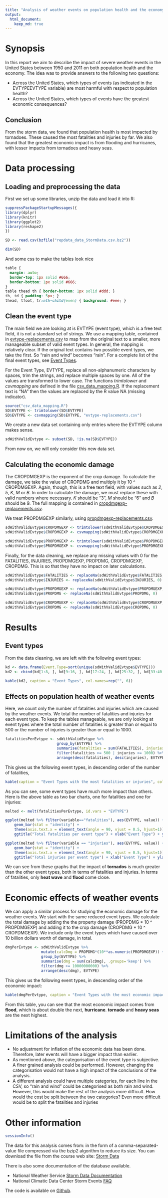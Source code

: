 ```yaml
---
title: "Analysis of weather events on population health and the economy"
output:
  html_document:
    keep_md: true
---
```


# Synopsis


In this report we aim to describe the impact of severe weather events in the United States between 1950 and 2011 on both population health and the economy. The idea was to provide answers to the following two questions:

- Across the United States, which types of events (as indicated in the EVTYPE\color{red}{\verb|EVTYPE|}EVTYPE variable) are most harmful with respect to population health?
- Across the United States, which types of events have the greatest economic consequences?

## Conclusion

From the storm data, we found that population health is most impacted by tornadoes. These caused the most fatalities and injuries by far.
We also found that the greatest economic impact is from flooding and hurricanes, with lesser impacts from tornadoes and heavy seas.


# Data processing

## Loading and preprocessing the data

First we set up some libraries, unzip the data and load it into R:

```r
suppressPackageStartupMessages({
library(dplyr)
library(knitr)
library(ggplot2)
library(reshape2)
})

SD <- read.csv(bzfile("repdata_data_StormData.csv.bz2"))

dim(SD)
```

And some css to make the tables look nice

```css
table {
  margin: auto;
  border-top: 1px solid #666;
  border-bottom: 1px solid #666;
}
table thead th { border-bottom: 1px solid #ddd; }
th, td { padding: 5px; }
thead, tfoot, tr:nth-child(even) { background: #eee; }
```

## Clean the event type

The main field we are looking at is EVTYPE (event type), which is a free text field, it is not a standard set of strings. We use a mapping table, contained in [evtype-replacements.csv](evtype-replacements.csv) to map from the original text to a smaller, more manageable subset of valid event types. In general, the mapping is relatively clear. If the original text contains two possible event types, we take the first. So "rain and wind" becomes "rain". For a complete list of the final event types, see [Event Types](#eventtypes).

For the Event Type, EVTYPE, replace all non-alphanumeric characters by spaces, trim the strings, and replace multiple spaces by one. All of the values are transformed to lower case. The functions *trimtolower* and *csvmapping* are defined in the file [csv_data_mapping.R](csv_data_mapping.R). If the replacement text is "NA" then the values are replaced by the R value NA (missing indicator).


```r
source("csv_data_mapping.R")
SD$EVTYPE <- trimtolower(SD$EVTYPE)
SD$EVTYPE <- csvmapping(SD$EVTYPE, "evtype-replacements.csv")
```

We create a new data set containing only entries where the EVTYPE column makes sense.

```r
sdWithValidEvtype <- subset(SD, !is.na(SD$EVTYPE))
```

From now on, we will only consider this new data set.

## Calculating the economic damage

The CROPDMGEXP is the exponent of the crop damage. To calculate the damage, we take the value of CROPDMG and multiply it by 10 ^ CROPDMGEXP. Again, though, this is a free text field, with values such as *2*, *5*, *K*, *M* or *B*. In order to calculate the damage, we must replace these with valid numbers where necessary. *K* should be "3", *M* should be "6" and *B* should be 9. The full mapping is contained in [cropdmgexp-replacements.csv](cropdmgexp-replacements.csv).

We treat PROPDMGEXP similarly, using [propdmgexp-replacements.csv](propdmgexp-replacements.csv).

```r
sdWithValidEvtype$CROPDMGEXP <- trimtolower(sdWithValidEvtype$CROPDMGEXP)
sdWithValidEvtype$CROPDMGEXP <- csvmapping(sdWithValidEvtype$CROPDMGEXP, "cropdmgexp-replacements.csv")

sdWithValidEvtype$PROPDMGEXP <- trimtolower(sdWithValidEvtype$PROPDMGEXP)
sdWithValidEvtype$PROPDMGEXP <- csvmapping(sdWithValidEvtype$PROPDMGEXP, "propdmgexp-replacements.csv")
```

Finally, for the data cleaning, we replace any missing values with 0 for the FATALITIES, INJURIES, PROPDMGEXP, PROPDMG, CROPDMGEXP, CROPDMG. This is so that they have no impact on later calculations.

```r
sdWithValidEvtype$FATALITIES <- replaceNa(sdWithValidEvtype$FATALITIES, 0)
sdWithValidEvtype$INJURIES <- replaceNa(sdWithValidEvtype$INJURIES, 0)

sdWithValidEvtype$PROPDMGEXP <- replaceNa(sdWithValidEvtype$PROPDMGEXP, 0)
sdWithValidEvtype$PROPDMG <- replaceNa(sdWithValidEvtype$PROPDMG, 0)

sdWithValidEvtype$CROPDMGEXP <- replaceNa(sdWithValidEvtype$CROPDMGEXP, 0)
sdWithValidEvtype$CROPDMG <- replaceNa(sdWithValidEvtype$CROPDMG, 0)
```

# Results

## <a name="eventtypes"></a>Event types

From the data cleaning, we are left with the following event types:


```r

kd <- data.frame(Event.Type=sort(unique(sdWithValidEvtype$EVTYPE)))
kd2 <- cbind(kd[1:8, ], kd[9:16, ], kd[17:24, ], kd[25:32, ], kd[33:40, ], kd[41:48, ])

kable(kd2, caption = "Event Types", col.names=rep("", 6))
```

## Effects on population health of weather events

Here, we count only the number of fatalities and injuries which are caused by the weather events.
We total the number of fatalities and injuries for each event type. To keep the tables manageable, we are only looking at event types
where the total number of fatalities is greater than or equal to 500 or the number of injuries is greater than or equal to 1000.

```r
fatalitiesPerEvtype <- sdWithValidEvtype %>%
                       group_by(EVTYPE) %>%
                       summarise(fatalities = sum(FATALITIES), injuries = sum(INJURIES), .groups='keep') %>%
                       filter(fatalities >= 500 | injuries >= 1000) %>%
                       arrange(desc(fatalities), desc(injuries), EVTYPE)
```

This gives us the following event types, in descending order of the number of fatalities,

```r
kable(caption = "Event Types with the most fatalities or injuries", col.names=c("Event Type", "Fatalities", "Injuries"), fatalitiesPerEvtype)
```

As you can see, some event types have much more impact than others. Here is the above table as two bar charts, one for fatalities and one for injuries:


```r
melted <- melt(fatalitiesPerEvtype, id.vars = "EVTYPE")

ggplot(melted %>% filter(variable=="fatalities"), aes(EVTYPE, value)) +
    geom_bar(stat = "identity") +
    theme(axis.text.x = element_text(angle = 90, vjust = 0.5, hjust=1)) +
    ggtitle("Total fatalities per event type") + xlab("Event Type") + ylab("Total Fatalities")

ggplot(melted %>% filter(variable == "injuries"), aes(EVTYPE, value)) +
    geom_bar(stat = "identity") +
    theme(axis.text.x = element_text(angle = 90, vjust = 0.5, hjust=1)) +
    ggtitle("Total injuries per event type") + xlab("Event Type") + ylab("Total Injuries")
```

We can see from these graphs that the impact of **tornados** is much greater than the other event types, both in terms of fatalities and injuries. In terms of fatalities, only **heat wave** and **flood** come close.

# Economic effects of weather events

We can apply a similar process for studying the economic damage for the weather events. We start with the same reduced event types. We calculate the total damage by adding the the property damage (PROPDMG * 10 ^ PROPDMGEXP) and adding it to the crop damage (CROPDMG * 10 ^ CROPDMGEXP). We include only the event types which have caused over 10 billion dollars worth of damage, in total.

```r
dmgPerEvtype <- sdWithValidEvtype %>%
                mutate(calcDmg = PROPDMG*(10**as.numeric(PROPDMGEXP)) + CROPDMG*(10**as.numeric(CROPDMGEXP))) %>%
                group_by(EVTYPE) %>%
                summarise(dmg = sum(calcDmg), .groups='keep') %>%
                filter(dmg >= 10000000000) %>%
                arrange(desc(dmg), EVTYPE)

```

This gives us the following event types, in descending order of the economic impact:


```r
kable(dmgPerEvtype, caption = "Event Types with the most economic impact", format.args=list(big.mark = ","), col.names=c("Event Type", "Impact ($)"))
```

From this table, you can see that the most economic impact comes from **flood**, which is about double the next, **hurricane**. **tornado** and **heavy seas** are the next highest.


# Limitations of the analysis

- No adjustment for inflation of the economic data has been done. Therefore, later events will have a bigger impact than earlier.
- As mentioned above, the categorisation of the event type is subjective. A finer grained analysis could be performed. However, changing the categorisation would not have a high impact of the conclusions of the analysis.
- A different analysis could have multiple categories, for each line in the CSV, so "rain and wind" could be categorised as both rain and wind. However, this would make the rest of the analysis more difficult. How would the cost be split between the two categories? Even more difficult would be to split the fatalities and injuries

# Other information

```r
sessionInfo()

```

The data for this analysis comes from:  in the form of a comma-separated-value file compressed via the bzip2 algorithm to reduce its size. You can download the file from the course web site: [Storm Data](https://d396qusza40orc.cloudfront.net/repdata%2Fdata%2FStormData.csv.bz2)

There is also some documentation of the database available.

- National Weather Service [Storm Data Documentation](https://d396qusza40orc.cloudfront.net/repdata%2Fpeer2_doc%2Fpd01016005curr.pdf)
- National Climatic Data Center Storm Events [FAQ](https://d396qusza40orc.cloudfront.net/repdata%2Fpeer2_doc%2FNCDC%20Storm%20Events-FAQ%20Page.pdf)

The code is available on [Github](https://github.com/matthewfarwell/StormDataAssessment).
